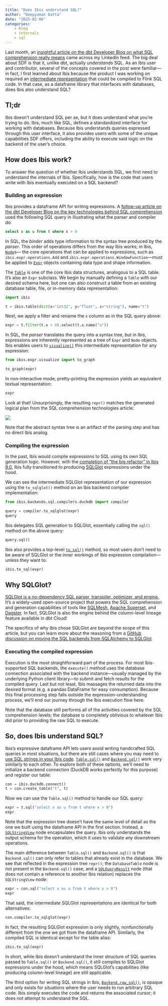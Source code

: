 ```yaml
---
title: "Does Ibis understand SQL?"
author: "Deepyaman Datta"
date: "2025-02-06"
categories:
    - blog
    - internals
    - sql
---
```


Last month, an [insightful article on the dbt Developer Blog on what SQL comprehension really means](https://docs.getdbt.com/blog/the-levels-of-sql-comprehension)
came across my LinkedIn feed. The big deal about SDF is that it, unlike dbt, actually _understands_
SQL. As an Ibis user and contributor, several of the concepts covered in the post were familiar—in
fact, I first learned about Ibis because the product I was working on required an
[intermediate representation](https://en.wikipedia.org/wiki/Intermediate_representation) that could
be compiled to Flink SQL code. In that case, as a dataframe library that interfaces with databases,
does Ibis also understand SQL?

## Tl;dr

Ibis doesn't understand SQL per se, but it does understand what you're trying to do. Ibis, much like
SQL, defines a standardized interface for working with databases. Because Ibis understands queries
expressed through this user interface, it also provides users with some of the unique capabilities
SDF offers, including the ability to execute said logic on the backend of the user's choice.

## How does Ibis work?

To answer the question of whether Ibis understands SQL, we first need to understand the internals of
Ibis. Specifically, how is the code that users write with Ibis eventually executed on a SQL backend?

### Building an expression

Ibis provides a dataframe API for writing expressions. A
[follow-up article on the dbt Developer Blog on the key technologies behind SQL comprehension](https://docs.getdbt.com/blog/sql-comprehension-technologies)
used the following SQL query in illustrating what the parser and compiler do:

```sql
select x as u from t where x > 0
```

In SQL, the _binder_ adds type information to the syntax tree produced by the _parser_. This order
of operations differs from the way Ibis works; in Ibis, [`Node`](../../concepts/internals.qmd#the-ibis.expr.types.node-class)s—
the core operations that can be applied to expressions, such as `ibis.expr.operations.Add` and
`ibis.expr.operations.WindowFunction`—must be applied to [`Expr`](../../concepts/internals.qmd#the-expr-class)
objects containing data type and shape information.

The [`Table`](../../reference/expression-tables.qmd#ibis.expr.types.relations.Table) is one of the
core Ibis data structures, analogous to a SQL table. It's also an `Expr` subclass. We begin by
manually defining a `Table` with our desired schema here, but one can also construct a table from an
existing database table, file, or in-memory data representation:

```python
import ibis

t = ibis.table(dict(x="int32", y="float", z="string"), name="t")
```

Next, we apply a filter and rename the `x` column as in the SQL query above:

```python
expr = t.filter(t.x > 0).select(t.x.name("u"))
```

In SQL, the _parser_ translates the query into a syntax tree, but in Ibis, expressions are
inherently represented as a tree of `Expr` and `Node` objects. Ibis enables users to [`visualize()`](../../reference/expression-tables.qmd#ibis.expr.types.relations.Table.visualize)
this intermediate representation for any expression:

```python
from ibis.expr.visualize import to_graph

to_graph(expr)
```

In non-interactive mode, pretty-printing the expression yields an equivalent textual representation:

```python
expr
```

Look at that! Unsurprisingly, the resulting `repr()` matches the generated logical plan from the SQL
comprehension technologies article:

![](logical_plan.png)

Note that the abstract syntax tree is an artifact of the parsing step and has no direct Ibis analog.

### Compiling the expression

In the past, Ibis would compile expressions to SQL using its own SQL generation logic. However, with
the [completion of "the big refactor" in Ibis 9.0](https://ibis-project.org/posts/ibis-version-9.0.0-release/),
Ibis fully transitioned to producing [SQLGlot](https://github.com/tobymao/sqlglot) expressions under
the hood.

We can see the intermediate SQLGlot representation of our expression using the `to_sqlglot()` method
on an Ibis backend compiler implementation:

```python
from ibis.backends.sql.compilers.duckdb import compiler

query = compiler.to_sqlglot(expr)
query
```

Ibis delegates SQL generation to SQLGlot, essentially calling the `sql()` method on the above query:

```python
query.sql()
```

Ibis also provides a top-level [`to_sql()`](../../reference/expression-generic.qmd#ibis.to_sql)
method, so most users don't need to be aware of SQLGlot or the inner workings of Ibis expression
compilation—unless they want to:

```python
ibis.to_sql(expr)
```

::: {.callout-tip}
## Why SQLGlot?

[SQLGlot is a no-dependency SQL parser, transpiler, optimizer, and engine.](https://sqlglot.com/sqlglot.html)
It's a widely-used open-source project that powers the SQL comprehension and generation capabilities
of tools like [SQLMesh](https://github.com/TobikoData/sqlmesh), [Apache Superset](https://github.com/apache/superset),
and [Dagster](https://github.com/dagster-io/dagster). In fact, SQLGlot is also the engine behind the
column-level lineage feature available in dbt Cloud!

The specifics of why Ibis chose SQLGlot are beyond the scope of this article, but you can learn more
about the reasoning from a [GitHub discussion on moving the SQL backends from SQLAlchemy to SQLGlot](https://github.com/ibis-project/ibis/discussions/7213).
:::

### Executing the compiled expression

Execution is the most straightforward part of the process. For most Ibis-supported SQL backends, the
`execute()` method uses the database connection associated with the backend instance—usually managed
by the underlying Python client library—to submit and fetch results for the compiled query. Last but
not least, Ibis massages the returned data into the desired format (e.g. a pandas DataFrame for easy
consumption). Because this final processing step falls outside the expression-understanding process,
we'll end our journey through the Ibis execution flow here.

Note that the database still performs all of the activities covered by the SQL comprehension levels;
the database is completely oblivious to whatever Ibis did prior to providing the raw SQL to execute.

## So, does Ibis understand SQL?

Ibis's expressive dataframe API lets users avoid writing handcrafted SQL queries in most situations,
but there are still cases where you may need to [use SQL strings in your Ibis code](../../how-to/extending/sql).
[`Table.sql()`](../../reference/expression-tables.qmd#ibis.expr.types.relations.Table.sql) and
[`Backend.sql()`](../../backends/duckdb.qmd#ibis.backends.duckdb.Backend.sql) work very similarly to
each other. To explore both of these options, we'll need to initialize a backend connection (DuckDB
works perfectly for this purpose) and register our table:

```python
con = ibis.duckdb.connect()
t = con.create_table("t", t)
```

Now we can use the `Table.sql()` method to handle our SQL query:

```python
expr = t.sql("select x as u from t where x > 0")
expr
```

Note that the expression tree doesn't have the same level of detail as the one we built using the
dataframe API in the first section. Instead, a [`SQLStringView`](../../reference/operations.qmd#ibis.expr.operations.relations.SQLStringView)
node encapsulates the query. Ibis only understands the output schema for the operation, which it
uses to validate any downstream operations.

The main difference between `Table.sql()` and `Backend.sql()` is that `Backend.sql()` can only refer
to tables that already exist in the database. We see that reflected in the expression tree `repr()`;
the `DatabaseTable` node is not present in the `Backend.sql()` case, and a [`SQLQueryResult`](../../reference/operations.qmd#ibis.expr.operations.relations.SQLQueryResult)
node (that does not contain a reference to another Ibis relation) replaces the `SQLStringView` node:

```python
expr = con.sql("select x as u from t where x > 0")
expr
```

That said, the intermediate SQLGlot representations are identical for both alternatives:

```python
con.compiler.to_sqlglot(expr)
```

In fact, the resulting SQLGlot expression is only slightly, nonfunctionally different from the one
we got from the dataframe API. Similarly, the compiled SQL is identical except for the table alias:

```python
ibis.to_sql(expr)
```

In short, while Ibis doesn't understand the inner structure of SQL queries passed to `Table.sql()`
or `Backend.sql()`, it still compiles to SQLGlot expressions under the hood, which means SQLGlot's
capabilities (like producing column-level lineage) are still applicable.

The third option for writing SQL strings in Ibis, [`Backend.raw_sql()`](../../backends/duckdb.qmd#ibis.backends.duckdb.Backend.raw_sql),
is opaque and only exists for situations where the user needs to run arbitrary SQL code. Ibis simply
executes the code and returns the associated cursor; it does not attempt to understand the SQL.

